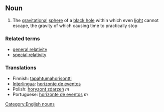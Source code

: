 {{wikipedia}}
== Noun ==
# {{astronomy}} The [[gravitational]] [[sphere]] of a [[black hole]] within which even [[light]] cannot escape, the gravity of which causing time to practically stop

===Related terms===
*[[general relativity]]
*[[special relativity]]

=== Translations ===
*Finnish: [[tapahtumahorisontti]]
*[[Interlingua]]: [[horizonte de eventos]]
*Polish: [[horyzont zdarzeń]] ''m''
*Portuguese: [[horizonte de eventos]] ''m''

[[Category:English nouns]]